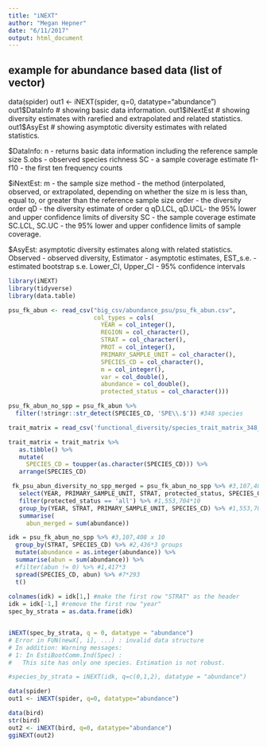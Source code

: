 ```yaml
---
title: "iNEXT"
author: "Megan Hepner"
date: "6/11/2017"
output: html_document
---
```

## example for abundance based data (list of vector)
data(spider)
out1 <- iNEXT(spider, q=0, datatype="abundance")
out1$DataInfo # showing basic data information.
out1$iNextEst # showing diversity estimates with rarefied and extrapolated and related statistics.
out1$AsyEst # showing asymptotic diversity estimates with related statistics.


$DataInfo: 
n - returns basic data information including the reference sample size 
S.obs - observed species richness 
SC - a sample coverage estimate 
f1-f10 - the first ten frequency counts

$iNextEst: 
m - the sample size 
method - the method (interpolated, observed, or extrapolated, depending on whether the size m is less than, equal to, or greater than the reference sample size
order - the diversity order
qD - the diversity estimate of order q
qD.LCL, qD.UCL- the 95% lower and upper confidence limits of diversity 
SC - the sample coverage estimate
SC.LCL, SC.UC - the 95% lower and upper confidence limits of sample coverage.

$AsyEst: asymptotic diversity estimates along with related statistics.
Observed - observed diversity, 
Estimator - asymptotic estimates, 
EST_s.e. - estimated bootstrap s.e. 
Lower_CI, Upper_CI - 95% confidence intervals 

```r
library(iNEXT)
library(tidyverse)
library(data.table)

psu_fk_abun <- read_csv("big_csv/abundance_psu/psu_fk_abun.csv",
                        col_types = cols(
                          YEAR = col_integer(),
                          REGION = col_character(),
                          STRAT = col_character(),
                          PROT = col_integer(),
                          PRIMARY_SAMPLE_UNIT = col_character(),
                          SPECIES_CD = col_character(),
                          m = col_integer(),
                          var = col_double(),
                          abundance = col_double(),
                          protected_status = col_character()))

psu_fk_abun_no_spp = psu_fk_abun %>%
  filter(!stringr::str_detect(SPECIES_CD, 'SPE\\.$')) #348 species 

trait_matrix = read_csv('functional_diversity/species_trait_matrix_348_spp.csv')

trait_matrix = trait_matrix %>%
   as.tibble() %>%
   mutate(
     SPECIES_CD = toupper(as.character(SPECIES_CD))) %>%
   arrange(SPECIES_CD)

 fk_psu_abun_diversity_no_spp_merged = psu_fk_abun_no_spp %>% #3,107,408 x 10
   select(YEAR, PRIMARY_SAMPLE_UNIT, STRAT, protected_status, SPECIES_CD, abundance) %>% #3,107,408*5
   filter(protected_status == 'all') %>% #1,553,704*10
   group_by(YEAR, STRAT, PRIMARY_SAMPLE_UNIT, SPECIES_CD) %>% #1,553,704 groups
   summarise(
     abun_merged = sum(abundance))

idk = psu_fk_abun_no_spp %>% #3,107,408 x 10
  group_by(STRAT, SPECIES_CD) %>% #2,436*3 groups 
  mutate(abundance = as.integer(abundance)) %>% 
  summarise(abun = sum(abundance)) %>% 
  #filter(abun != 0) %>% #1,417*3
  spread(SPECIES_CD, abun) %>% #7*293
  t() 
  
colnames(idk) = idk[1,] #make the first row "STRAT" as the header
idk = idk[-1,] #remove the first row "year"
spec_by_strata = as.data.frame(idk)


iNEXT(spec_by_strata, q = 0, datatype = "abundance")
# Error in FUN(newX[, i], ...) : invalid data structure
# In addition: Warning messages:
# 1: In EstiBootComm.Ind(Spec) :
#   This site has only one species. Estimation is not robust.

#species_by_strata = iNEXT(idk, q=c(0,1,2), datatype = "abundance")

```

```r
data(spider)
out1 <- iNEXT(spider, q=0, datatype="abundance")

data(bird)
str(bird)
out2 <- iNEXT(bird, q=0, datatype="abundance")
ggiNEXT(out2)

```


